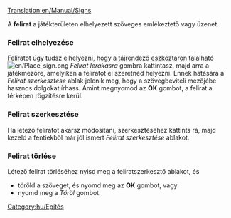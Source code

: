 [[Translation:en/Manual/Signs]]


A '''felirat''' a játékterületen elhelyezett szöveges emlékeztető vagy üzenet. 

===Felirat elhelyezése===
Feliratot úgy tudsz elhelyezni, hogy a [[hu/Manual/Tájrendezés#A tájrendező eszköztár|tájrendező eszköztáron]] található  [[File:en/Place sign.png]] ''Felirat lerakásra'' gombra kattintasz, majd arra a játékmezőre, amelyiken a feliratot el szeretnéd helyezni. Ennek hatására a ''Felirat szerkesztése'' ablak jelenik meg, hogy a szövegbeviteli mezőjébe hasznos dolgokat írhass. Amint megnyomod az '''OK''' gombot, a felirat a térképen rögzítésre kerül.

===Felirat szerkesztése===
Ha létező feliratot akarsz módosítani, szerkesztéséhez kattints rá, majd kezeld a fentiekből már jól ismert ''Felirat szerkesztése'' ablakot.

===Felirat törlése===
Létező felirat törléséhez nyisd meg a feliratszerkesztő ablakot, és 
* töröld a szöveget, és nyomd meg az '''OK''' gombot, vagy
* nyomd meg a ''Töröl'' gombot.

[[Category:hu/Építés]]